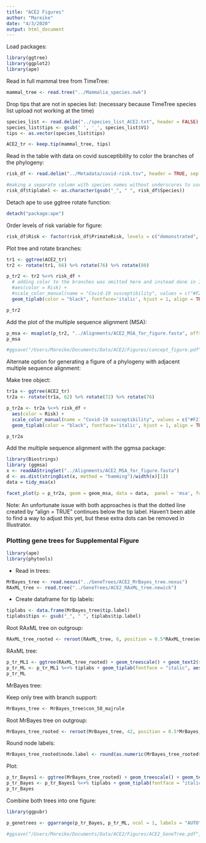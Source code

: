 ```yaml
---
title: "ACE2 Figures"
author: "Mareike"
date: "4/3/2020"
output: html_document
---
```


Load packages:
```r
library(ggtree)
library(ggplot2)
library(ape)
```

Read in full mammal tree from TimeTree:
```r
mammal_tree <- read.tree("../Mammalia_species.nwk")
```

Drop tips that are not in species list: (necessary because TimeTree species list upload not working at the time)
```r
species_list <- read.delim("../species_list_ACE2.txt", header = FALSE)
species_list$tips <- gsub(' ', '_', species_list$V1)
tips <- as.vector(species_list$tips)

ACE2_tr <- keep.tip(mammal_tree, tips)
```

Read in the table with data on covid susceptibility to color the branches of the phylogeny:
```r
risk_df <- read.delim("../Metadata/covid-risk.tsv", header = TRUE, sep = "\t")

#making a separate column with species names without underscores to use as tiplabels for the tree
risk_df$tiplabel <- as.character(gsub("_", " ", risk_df$Species))
```

Detach ape to use ggtree rotate function:
```r
detach("package:ape")
```

Order levels of risk variable for figure:
```r
risk_df$Risk <- factor(risk_df$PrimateRisk, levels = c("demonstrated", "predicted_high", "predicted_low"))
```


Plot tree and rotate branches:
```r
tr1 <- ggtree(ACE2_tr)
tr2 <- rotate(tr1, 66) %>% rotate(76) %>% rotate(80)

p_tr2 <- tr2 %<+% risk_df + 
  # adding color to the branches was omitted here and instead done in Illustrator, because msaplot throws an error, if included. See below for another option to generate a combo figure for phylogeny and multiple sequence alignment.
  #aes(color = Risk) + 
  #scale_color_manual(name = "Covid-19 susceptibility", values = c("#F21A00", "#E58600", "#E8C520", "#82B8B6", "#3B9AB2"), na.translate = TRUE, na.value = "black", guide = "legend") +
  geom_tiplab(color = "black", fontface='italic', hjust = 1, align = TRUE, offset = 30, aes(label=tiplabel))

p_tr2
```

Add the plot of the multiple sequence alignment (MSA):
```r
p_msa <- msaplot(p_tr2, "../Alignments/ACE2_MSA_for_figure.fasta", offset = 33, width = 0.9)
p_msa

#ggsave("/Users/Mareike/Documents/Data/ACE2/Figures/concept_figure.pdf", plot = p_msa, width = 17, height = 11, units = "in", useDingbats=FALSE)
```


Alternate option for generating a figure of a phylogeny with adjacent multiple sequence alignment:

Make tree object:
```r
tr1a <- ggtree(ACE2_tr)
tr2a <- rotate(tr1a, 62) %>% rotate(72) %>% rotate(76)

p_tr2a <- tr2a %<+% risk_df + 
  aes(color = Risk) + 
  scale_color_manual(name = "Covid-19 susceptibility", values = c("#F21A00", "#E1AF00", "#3B9AB2"), na.translate = TRUE, na.value = "black", guide = "legend") +
  geom_tiplab(color = "black", fontface='italic', hjust = 1, align = TRUE, offset = 30, aes(label=tiplabel))

p_tr2a
```

Add the multiple sequence alignment with the ggmsa package:
```r
library(Biostrings)
library (ggmsa)
x <- readAAStringSet("../Alignments/ACE2_MSA_for_figure.fasta")
d <- as.dist(stringDist(x, method = "hamming")/width(x)[1])
data = tidy_msa(x)

facet_plot(p = p_tr2a, geom = geom_msa, data = data,  panel = 'msa', font = NULL, color = "Chemistry_AA") + xlim_tree(1)
```

Note: An unfortunate issue with both approaches is that the dotted line created by "align = TRUE" continues below the tip label. Haven't been able to find a way to adjust this yet, but these extra dots can be removed in Illustrator.

### Plotting gene trees for Supplemental Figure

```r
library(ape)
library(phytools)
```

* Read in trees:
```r
MrBayes_tree <- read.nexus("../GeneTrees/ACE2_MrBayes_tree.nexus")
RAxML_tree <- read.tree("../GeneTrees/ACE2_RAxML_tree.newick")
```

* Create dataframe for tip labels:
```r
tiplabs <- data.frame(MrBayes_tree$tip.label)
tiplabs$tips <- gsub("_", " ", tiplabs$tip.label)
```

Root RAxML tree on outgroup:
```r
RAxML_tree_rooted <- reroot(RAxML_tree, 6, position = 0.5*RAxML_tree$edge.length[which(RAxML_tree$edge[,2]==6)])
```

RAxML tree:
```r
p_tr_ML1 <- ggtree(RAxML_tree_rooted) + geom_treescale() + geom_text2(size = 3.5, aes(subset = !isTip, label=label, hjust = 1.2, vjust = -0.8))
p_tr_ML <- p_tr_ML1 %<+% tiplabs + geom_tiplab(fontface = "italic", aes(label = tips))
p_tr_ML
```

MrBayes tree:

Keep only tree with branch support:
```r
MrBayes_tree <- MrBayes_tree$con_50_majrule
```

Root MrBayes tree on outgroup:
```r
MrBayes_tree_rooted <- reroot(MrBayes_tree, 42, position = 0.5*MrBayes_tree$edge.length[which(MrBayes_tree$edge[,2]==42)])
```

Round node labels:
```r
MrBayes_tree_rooted$node.label <- round(as.numeric(MrBayes_tree_rooted$node.label), digits = 2)
```

Plot:
```r
p_tr_Bayes1 <- ggtree(MrBayes_tree_rooted) + geom_treescale() + geom_text2(size = 3.5, aes(subset = !isTip, label=label, hjust = 1.2, vjust = -0.8))
p_tr_Bayes <- p_tr_Bayes1 %<+% tiplabs + geom_tiplab(fontface = "italic", aes(label = tips))
p_tr_Bayes
```

Combine both trees into one figure:
```r
library(ggpubr)

p_genetrees <- ggarrange(p_tr_Bayes, p_tr_ML, ncol = 1, labels = "AUTO")

#ggsave("/Users/Mareike/Documents/Data/ACE2/Figures/ACE2_GeneTree.pdf", plot = p_genetrees, width = 20, height = 15, units = "in", useDingbats = FALSE)
```
